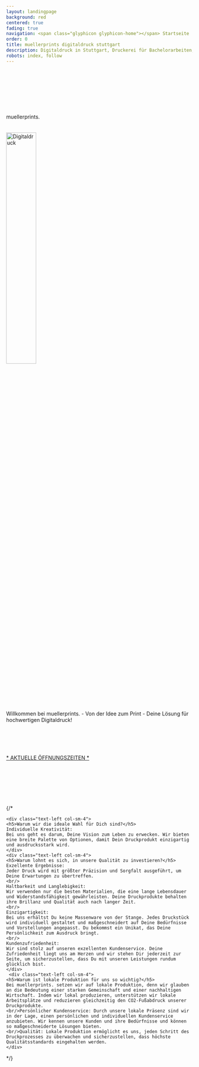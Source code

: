 ```yaml
---
layout: landingpage
background: red
centered: true
fading: true
navigation: <span class="glyphicon glyphicon-home"></span> Startseite
order: 0
title: muellerprints digitaldruck stuttgart
description: Digitaldruck in Stuttgart, Druckerei für Bachelorarbeiten, Bücher, Diplomarbeiten, Dissertationen, Kunstkataloge, Lookbooks, Masterthesis, Portfolios, Semesterprojekte, uvm.
robots: index, follow
---
```

<div className="index text-center">
  <br/>
  <br/>
  <br/>
  <br/>
  <br/>
  <br/>
  <br/>
  <div className="index-headline">
    muellerprints.
  </div>
  <br/>
  <br/>
  <img src="/images/digi_logo.png" className="index-image" style="width: 40%; height: auto" alt="Digitaldruck"/>
  <br/>
   <div className="index-info">
   Willkommen bei muellerprints. - Von der Idee zum Print - Deine Lösung für hochwertigen Digitaldruck!
   </div>
  <br/>
  <br/>
  <br/>
  <br/>
  <br/>
  <a href="/office-hours">* AKTUELLE ÖFFNUNGSZEITEN *</a>
  <br/>
  <br/>
  <br/>
  <br/>
  <br/>
  <br/>
  <br/>
  <br/>
 {/* 
  <div className="index-info">

    <div class="text-left col-sm-4">
    <h5>Warum wir die ideale Wahl für Dich sind?</h5>
    Individuelle Kreativität: 
    Bei uns geht es darum, Deine Vision zum Leben zu erwecken. Wir bieten eine breite Palette von Optionen, damit Dein Druckprodukt einzigartig und ausdrucksstark wird.
    </div>
    <div class="text-left col-sm-4">
    <h5>Warum lohnt es sich, in unsere Qualität zu investieren?</h5>
    Exzellente Ergebnisse:
    Jeder Druck wird mit größter Präzision und Sorgfalt ausgeführt, um Deine Erwartungen zu übertreffen.
    <br/>
    Haltbarkeit und Langlebigkeit: 
    Wir verwenden nur die besten Materialien, die eine lange Lebensdauer und Widerstandsfähigkeit gewährleisten. Deine Druckprodukte behalten ihre Brillanz und Qualität auch nach langer Zeit.
    <br/>
    Einzigartigkeit: 
    Bei uns erhältst Du keine Massenware von der Stange. Jedes Druckstück wird individuell gestaltet und maßgeschneidert auf Deine Bedürfnisse und Vorstellungen angepasst. Du bekommst ein Unikat, das Deine Persönlichkeit zum Ausdruck bringt.
    <br/>
    Kundenzufriedenheit: 
    Wir sind stolz auf unseren exzellenten Kundenservice. Deine Zufriedenheit liegt uns am Herzen und wir stehen Dir jederzeit zur Seite, um sicherzustellen, dass Du mit unseren Leistungen rundum glücklich bist.
    </div>
     <div class="text-left col-sm-4">
    <h5>Warum ist lokale Produktion für uns so wichtig?</h5>
    Bei muellerprints. setzen wir auf lokale Produktion, denn wir glauben an die Bedeutung einer starken Gemeinschaft und einer nachhaltigen Wirtschaft. Indem wir lokal produzieren, unterstützen wir lokale Arbeitsplätze und reduzieren gleichzeitig den CO2-Fußabdruck unserer Druckprodukte.
    <br/>Persönlicher Kundenservice: Durch unsere lokale Präsenz sind wir in der Lage, einen persönlichen und individuellen Kundenservice anzubieten. Wir kennen unsere Kunden und ihre Bedürfnisse und können so maßgeschneiderte Lösungen bieten.
    <br/>Qualität: Lokale Produktion ermöglicht es uns, jeden Schritt des Druckprozesses zu überwachen und sicherzustellen, dass höchste Qualitätsstandards eingehalten werden.
    </div>
  </div>*/}
</div>
  <br/>
  <br/>
  <br/>
  <br/>
  <br/>
  <br/>
  <br/>
  <br/>

